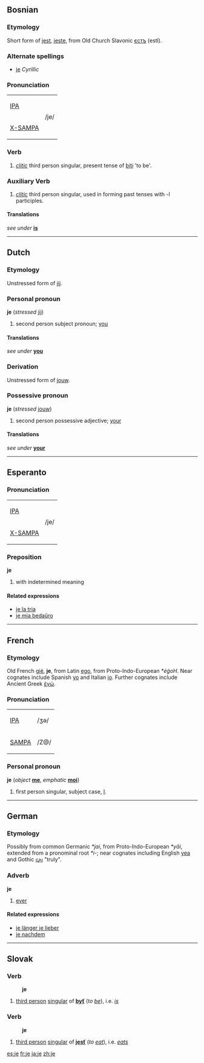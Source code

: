 ==Bosnian==
===Etymology===
Short form of [[jest]], [[jeste]], from Old Church Slavonic [[єстъ]] (estĭ).

===Alternate spellings===
*[[је]] ''Cyrillic''
<!-- The Cyrillic chars look similar, possibly identical, but they're encoded differently -->

===Pronunciation===
{| border=1 cellpadding=5
| [[w:IPA|IPA]] 
|rowspan=2| /je/
|-
| [[w:X-SAMPA|X-SAMPA]] 
|}

===Verb===
# ''[[clitic]]'' third person singular, present tense of [[biti]] 'to be'.

===Auxiliary Verb===
# ''[[clitic]]'' third person singular, used in forming past tenses with -l participles.

====Translations====
''see under'' '''[[is]]'''

----

==Dutch==
===Etymology===
Unstressed form of [[jij]].

===Personal pronoun===
'''je''' (''stressed'' [[jij]])

#second person subject pronoun; [[you]]

====Translations====
''see under'' '''[[you]]'''


===Derivation===
Unstressed form of [[jouw]].

===Possessive pronoun===
'''je''' (''stressed'' [[jouw]])

#second person possessive adjective; [[your]]

====Translations====
''see under'' '''[[your]]'''

----

==Esperanto==
===Pronunciation===
{| border=1 cellpadding=5
| [[w:IPA|IPA]] 
|rowspan=2| /je/
|-
| [[w:X-SAMPA|X-SAMPA]] 
|}

===Preposition===
'''je'''

# with indetermined meaning

====Related expressions====
*[[je la tria]]
*[[je mia bedaŭro]]

----

==French==
===Etymology===
Old French [[gié]], '''je''', from Latin [[ego]], from Proto-Indo-European ''*éǵoH''.  Near cognates include Spanish [[yo]] and Italian [[io]].  Further cognates include Ancient Greek [[ἐγώ]].

===Pronunciation===
{| border=1 cellpadding=5
| [[w:IPA|IPA]] || /ʒə/
|-
| [[w:SAMPA|SAMPA]] || /Z@/
|}

===Personal pronoun===
'''je''' (''object'' '''[[me]]''', ''emphatic'' '''[[moi]]''')

# first person singular, subject case, [[I]].

----

==German==
===Etymology===
Possibly from common Germanic ''*jai'', from Proto-Indo-European ''*yāi'', extended from a pronominal root ''*i-''; near cognates including English [[yea]] and Gothic [[𐌾𐌰𐌹]] "truly".  

===Adverb===
'''je'''

# [[ever]]

====Related expressions====
*[[je länger je lieber]]
*[[je nachdem]]

----
==Slovak==
===Verb===
:'''je'''
# [[third person]] [[singular]] of '''[[byť#Slovak|byť]]''' (''to [[be]]''), i.e. ''[[is]]''
===Verb===
:'''je'''
# [[third person]] [[singular]] of '''[[jesť#Slovak|jesť]]''' (''to [[eat]]''), i.e. ''[[eat]]s''

[[es:je]]
[[fr:je]]
[[ja:je]]
[[zh:je]]
